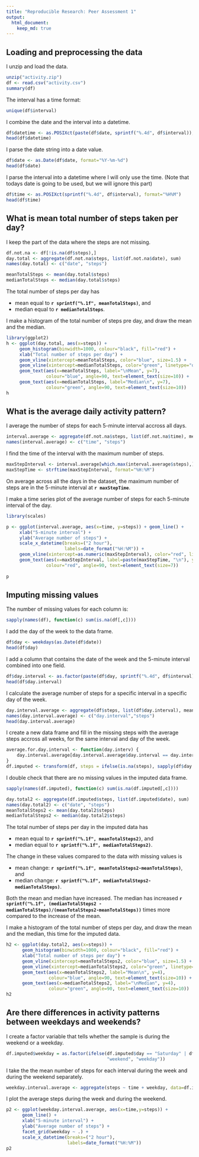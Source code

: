 ---
title: "Reproducible Research: Peer Assessment 1"
output: 
  html_document:
    keep_md: true
---


## Loading and preprocessing the data

I unzip and load the data.

```{r}
unzip("activity.zip")
df <- read.csv("activity.csv")
summary(df)
```

The interval has a time format:

```{r}
unique(df$interval)
```

I combine the date and the interval into a datetime.

```{r}
df$datetime <- as.POSIXct(paste(df$date, sprintf("%.4d", df$interval)), format="%Y-%m-%d %H%M")
head(df$datetime)
```

I parse the date string into a date value. 

```{r}
df$date <- as.Date(df$date, format="%Y-%m-%d")
head(df$date)
```

I parse the interval into a datetime where I will only use the time. (Note that todays date is going to be used, but we will ignore this part)

```{r}
df$time <- as.POSIXct(sprintf("%.4d", df$interval), format="%H%M")
head(df$time)
```


## What is mean total number of steps taken per day?

I keep the part of the data where the steps are not missing.

```{r}
df.not.na <- df[!is.na(df$steps),]
day.total <- aggregate(df.not.na$steps, list(df.not.na$date), sum)
names(day.total) <- c("date", "steps")

meanTotalSteps <- mean(day.total$steps)
medianTotalSteps <- median(day.total$steps)
```

The total number of steps per day has

- mean equal to **`r sprintf("%.1f", meanTotalSteps)`**, and
- median equal to **`r medianTotalSteps`**.

I make a histogram of the total number of steps pre day, and draw the mean and the median.

```{r}
library(ggplot2)
h <- ggplot(day.total, aes(x=steps)) + 
     geom_histogram(binwidth=1000, colour="black", fill="red") + 
     xlab("Total number of steps per day") +
     geom_vline(xintercept=meanTotalSteps, color="blue", size=1.5) +
     geom_vline(xintercept=medianTotalSteps, color="green", linetype="dashed", size=1.5) + 
     geom_text(aes(x=meanTotalSteps, label="\nMean", y=7), 
               colour="blue", angle=90, text=element_text(size=10)) +
     geom_text(aes(x=medianTotalSteps, label="Median\n", y=7), 
               colour="green", angle=90, text=element_text(size=10))
h
```


## What is the average daily activity pattern?

I average the number of steps for each 5-minute interval accross all days.

```{r}
interval.average <- aggregate(df.not.na$steps, list(df.not.na$time), mean)
names(interval.average) <- c("time", "steps")
```

I find the time of the interval with the maximum number of steps.

```{r}
maxStepInterval <- interval.average[which.max(interval.average$steps),]$time
maxStepTime <- strftime(maxStepInterval, format="%H:%M")
```

On average across all the days in the dataset, the maximum number of steps are in the 5-minute interval at **`r maxStepTime`**.

I make a time series plot of the average number of steps for each 5-minute interval of the day.

```{r}
library(scales)

p <- ggplot(interval.average, aes(x=time, y=steps)) + geom_line() +
     xlab("5-minute interval") +
     ylab("Average number of steps") +
     scale_x_datetime(breaks=("2 hour"), 
                      labels=date_format("%H:%M")) +
     geom_vline(xintercept=as.numeric(maxStepInterval), color="red", linetype="dashed", size=0.75) +
     geom_text(aes(x=maxStepInterval, label=paste(maxStepTime, "\n"), y=25), 
               colour="red", angle=90, text=element_text(size=7))
     
p
```

## Imputing missing values

The number of missing values for each column is:

```{r}
sapply(names(df), function(c) sum(is.na(df[,c])))
```

I add the day of the week to the data frame.

```{r}
df$day <- weekdays(as.Date(df$date))
head(df$day)
```

I add a column that contains the date of the week and the 5-minute interval combined into one field.

```{r}
df$day.interval <- as.factor(paste(df$day, sprintf("%.4d", df$interval)))
head(df$day.interval)
```

I calculate the average number of steps for a specific interval in a specific day of the week.

```{r}
day.interval.average <- aggregate(df$steps, list(df$day.interval), mean, na.rm=TRUE)
names(day.interval.average) <- c("day.interval","steps")
head(day.interval.average)
```

I create a new data frame and fill in the missing steps with the average steps accross all weeks, for the same interval and day of the week.

```{r, cache=TRUE}
average.for.day.interval <- function(day.interv) {
    day.interval.average[day.interval.average$day.interval == day.interv,"steps"]
}
df.imputed <- transform(df, steps = ifelse(is.na(steps), sapply(df$day.interval, average.for.day.interval), steps))
```

I double check that there are no missing values in the imputed data frame.

```{r}
sapply(names(df.imputed), function(c) sum(is.na(df.imputed[,c])))
```

```{r}
day.total2 <- aggregate(df.imputed$steps, list(df.imputed$date), sum)
names(day.total2) <- c("date", "steps")
meanTotalSteps2 <- mean(day.total2$steps)
medianTotalSteps2 <- median(day.total2$steps)
```

The total number of steps per day in the imputed data has

- mean equal to **`r sprintf("%.1f", meanTotalSteps2)`**, and
- median equal to **`r sprintf("%.1f", medianTotalSteps2)`**.

The change in these values compared to the data with missing values is

- mean change: **`r sprintf("%.1f", meanTotalSteps2-meanTotalSteps)`**, and
- median change: **`r sprintf("%.1f", medianTotalSteps2-medianTotalSteps)`**.

Both the mean and median have increased. The median has increased 
**`r sprintf("%.1f", (medianTotalSteps2 - medianTotalSteps)/(meanTotalSteps2-meanTotalSteps))`**
times more compared to the increase of the mean.

I make a histogram of the total number of steps per day, and draw the mean and the median, this time for the imputed data.

```{r}
h2 <- ggplot(day.total2, aes(x=steps)) + 
      geom_histogram(binwidth=1000, colour="black", fill="red") + 
      xlab("Total number of steps per day") +
      geom_vline(xintercept=meanTotalSteps2, color="blue", size=1.5) +
      geom_vline(xintercept=medianTotalSteps2, color="green", linetype="dashed", size=1.5) + 
      geom_text(aes(x=meanTotalSteps2, label="Mean\n", y=4), 
                colour="blue", angle=90, text=element_text(size=10)) +
      geom_text(aes(x=medianTotalSteps2, label="\nMedian", y=4), 
                colour="green", angle=90, text=element_text(size=10))
h2
```

## Are there differences in activity patterns between weekdays and weekends?

I create a factor variable that tells whether the sample is during the weekend or a weekday.
```{r}
df.imputed$weekday = as.factor(ifelse(df.imputed$day == "Saturday" | df.imputed$day == "Sunday", 
                                      "weekend", "weekday"))
```

I take the the mean number of steps for each interval during the week and during the weekend separately.

```{r}
weekday.interval.average <- aggregate(steps ~ time + weekday, data=df.imputed, mean)
```

I plot the average steps during the week and during the weekend.

```{r}
p2 <- ggplot(weekday.interval.average, aes(x=time,y=steps)) + 
      geom_line() +
      xlab("5-minute interval") +
      ylab("Average number of steps") +
      facet_grid(weekday ~ .) +
      scale_x_datetime(breaks=("2 hour"), 
                       labels=date_format("%H:%M"))
p2

```


